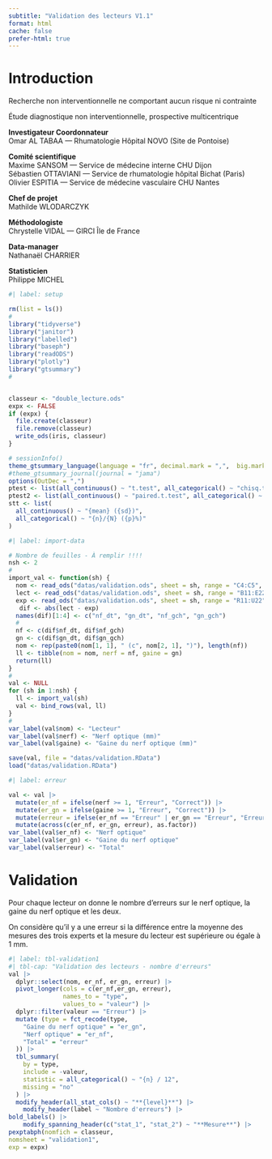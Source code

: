 ```yaml
---
subtitle: "Validation des lecteurs V1.1"
format: html
cache: false
prefer-html: true
---
```

::: panel-tabset

# Introduction

::: {.callout-tip title="Évaluation de la gaine du nerf optique par échographie dans l'Artérite à Cellules géantes"}

Recherche non interventionnelle ne comportant aucun risque ni contrainte

Étude diagnostique non interventionnelle, prospective multicentrique



**Investigateur Coordonnateur** <br>Omar AL TABAA --- Rhumatologie 
Hôpital NOVO (Site de Pontoise)

**Comité scientifique**<br>
Maxime SANSOM --- Service de médecine interne CHU Dijon<br>
Sébastien OTTAVIANI --- Service de rhumatologie hôpital Bichat
(Paris)<br>
Olivier ESPITIA --- Service de médecine vasculaire CHU Nantes

**Chef de projet** <br>Mathilde WLODARCZYK

**Méthodologiste**<br> Chrystelle VIDAL --- GIRCI Île de France

**Data-manager**<br>Nathanaël CHARRIER

**Statisticien**<br>Philippe MICHEL
:::


```r
#| label: setup

rm(list = ls())
#
library("tidyverse")
library("janitor")
library("labelled")
library("baseph")
library("readODS")
library("plotly")
library("gtsummary")
#


classeur <- "double_lecture.ods"
expx <- FALSE
if (expx) {
  file.create(classeur)
  file.remove(classeur)
  write_ods(iris, classeur)
}

# sessionInfo()
theme_gtsummary_language(language = "fr", decimal.mark = ",",  big.mark = " " )
#theme_gtsummary_journal(journal = "jama")
options(OutDec = ",")
ptest <- list(all_continuous() ~ "t.test", all_categorical() ~ "chisq.test")
ptest2 <- list(all_continuous() ~ "paired.t.test", all_categorical() ~ "chisq.test")
stt <- list(
  all_continuous() ~ "{mean} ({sd})",
  all_categorical() ~ "{n}/{N} ({p}%)"
)

```

```r
#| label: import-data

# Nombre de feuilles - À remplir !!!!
nsh <- 2
#
import_val <- function(sh) {
  nom <- read_ods("datas/validation.ods", sheet = sh, range = "C4:C5", col_names = FALSE)
  lect <- read_ods("datas/validation.ods", sheet = sh, range = "B11:E22", col_names = FALSE)
  exp <- read_ods("datas/validation.ods", sheet = sh, range = "R11:U22", col_names = FALSE)
   dif <- abs(lect - exp)
  names(dif)[1:4] <- c("nf_dt", "gn_dt", "nf_gch", "gn_gch")
  #
  nf <- c(dif$nf_dt, dif$nf_gch)
  gn <- c(dif$gn_dt, dif$gn_gch)
  nom <- rep(paste0(nom[1, 1], " (c", nom[2, 1], ")"), length(nf))
  ll <- tibble(nom = nom, nerf = nf, gaine = gn)
  return(ll)
}
#
val <- NULL
for (sh in 1:nsh) {
  ll <- import_val(sh)
  val <- bind_rows(val, ll)
}
#
var_label(val$nom) <- "Lecteur"
var_label(val$nerf) <- "Nerf optique (mm)"
var_label(val$gaine) <- "Gaine du nerf optique (mm)"

save(val, file = "datas/validation.RData")
load("datas/validation.RData")
```

```r
#| label: erreur

val <- val |> 
  mutate(er_nf = ifelse(nerf >= 1, "Erreur", "Correct")) |> 
  mutate(er_gn = ifelse(gaine >= 1, "Erreur", "Correct")) |> 
  mutate(erreur = ifelse(er_nf == "Erreur" | er_gn == "Erreur", "Erreur", "Correct")) |> 
  mutate(across(c(er_nf, er_gn, erreur), as.factor))
var_label(val$er_nf) <- "Nerf optique"
var_label(val$er_gn) <- "Gaine du nerf optique"
var_label(val$erreur) <- "Total"

```

# Validation

Pour chaque lecteur on donne le nombre d'erreurs sur le nerf optique, la gaine du nerf optique et les deux. 

On considère qu'il y a une erreur si la différence entre la moyenne des mesures des trois experts et la mesure du lecteur est supérieure ou égale à 1 mm.

```r
#| label: tbl-validation1
#| tbl-cap: "Validation des lecteurs - nombre d'erreurs"
val |> 
  dplyr::select(nom, er_nf, er_gn, erreur) |>
  pivot_longer(cols = c(er_nf,er_gn, erreur),
               names_to = "type",
               values_to = "valeur") |> 
  dplyr::filter(valeur == "Erreur") |> 
  mutate (type = fct_recode(type,
    "Gaine du nerf optique" = "er_gn",
    "Nerf optique" = "er_nf",
    "Total" = "erreur"
  )) |> 
  tbl_summary(
    by = type,
    include = -valeur,
    statistic = all_categorical() ~ "{n} / 12",
    missing = "no"
  ) |>   
  modify_header(all_stat_cols() ~ "**{level}**") |>
    modify_header(label ~ "Nombre d'erreurs") |>
bold_labels() |>
    modify_spanning_header(c("stat_1", "stat_2") ~ "**Mesure**") |>
pexptabph(nomfich = classeur,
nomsheet = "validation1",
exp = expx)
```

:::
